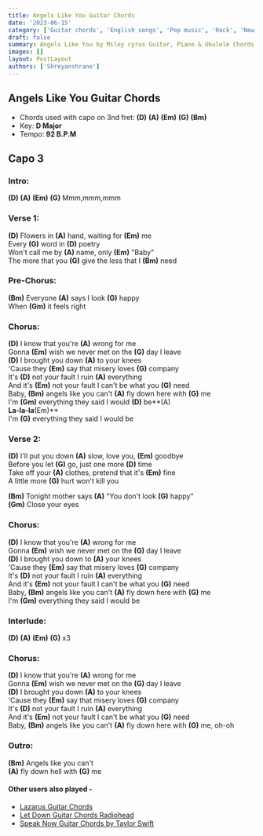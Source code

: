 ```yaml
---
title: Angels Like You Guitar Chords
date: '2023-06-15'
category: ['Guitar chords', 'English songs', 'Pop music', 'Rock', 'New released']
draft: false
summary: Angels Like You by Miley cyrus Guitar, Piano & Ukulele Chords, Chords used - (D) (A) (Em) (G) (Bm),  Capo - No Capo, Key - D Major.
images: []
layout: PostLayout
authors: ['Shreyanshrane']
---
```


## Angels Like You Guitar Chords

- Chords used with capo on 3nd fret: **(D)** **(A)** **(Em)** **(G)** **(Bm)**
- Key: **D Major**
- Tempo: **92 B.P.M**

## Capo 3

### Intro:

**(D)** **(A)** **(Em)** **(G)**
Mmm,mmm,mmm

### Verse 1:

**(D)** Flowers in **(A)** hand, waiting for **(Em)** me\
Every **(G)** word in **(D)** poetry\
Won't call me by **(A)** name, only **(Em)** "Baby"\
The more that you **(G)** give the less that I **(Bm)** need

### Pre-Chorus:

**(Bm)** Everyone **(A)** says I look **(G)** happy\
When **(Gm)** it feels right

### Chorus:

**(D)** I know that you're **(A)** wrong for me\
Gonna **(Em)** wish we never met on the **(G)** day I leave\
**(D)** I brought you down **(A)** to your knees\
'Cause they **(Em)** say that misery loves **(G)** company\
It's **(D)** not your fault I ruin **(A)** everything\
And it's **(Em)** not your fault I can't be what you **(G)** need\
Baby, **(Bm)** angels like you can't **(A)** fly down here with **(G)** me\
I'm **(Gm)** everything they said I would **(D)** be**(A)**\
La-la-la**(Em)**\
I'm **(G)** everything they said I would be

### Verse 2:

**(D)** I'll put you down **(A)** slow, love you, **(Em)** goodbye\
Before you let **(G)** go, just one more **(D)** time\
Take off your **(A)** clothes, pretend that it's **(Em)** fine\
A little more **(G)** hurt won't kill you

**(Bm)** Tonight mother says **(A)** "You don't look **(G)** happy"\
**(Gm)** Close your eyes

### Chorus:

**(D)** I know that you're **(A)** wrong for me\
Gonna **(Em)** wish we never met on the **(G)** day I leave\
**(D)** I brought you down to **(A)** your knees\
'Cause they **(Em)** say that misery loves **(G)** company\
It's **(D)** not your fault I ruin **(A)** everything\
And it's **(Em)** not your fault I can't be what you **(G)** need\
Baby, **(Bm)** angels like you can't **(A)** fly down here with **(G)** me\
I'm **(Gm)** everything they said I would be

### Interlude:

**(D)** **(A)** **(Em)** **(G)** x3

### Chorus:

**(D)** I know that you're **(A)** wrong for me\
Gonna **(Em)** wish we never met on the **(G)** day I leave\
**(D)** I brought you down **(A)** to your knees\
'Cause they **(Em)** say that misery loves **(G)** company\
It's **(D)** not your fault I ruin **(A)** everything\
And it's **(Em)** not your fault I can't be what you **(G)** need\
Baby, **(Bm)** angels like you can't **(A)** fly down here with **(G)** me, oh-oh

### Outro:

**(Bm)** Angels like you can't\
**(A)** fly down hell with **(G)** me

#### Other users also played -

- [Lazarus Guitar Chords](https://www.chordsco.com/chords/lazarus-guitar-chords-by-the-porcupine-tree)
- [Let Down Guitar Chords Radiohead](https://www.chordsco.com/chords/solo-mission-guitar-chords-by-chainsmokers)
- [Speak Now Guitar Chords by Taylor Swift](https://www.chordsco.com/chords/speak-now-guitar-chords-by-taylor-swift)
